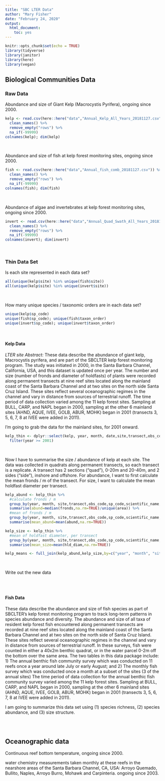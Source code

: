 ```yaml
---
title: "SBC LTER Data"
author: "Mary Fisher"
date: "February 24, 2020"
output: 
  html_document:
    toc: yes
---
```


```r
knitr::opts_chunk$set(echo = TRUE)
library(tidyverse)
library(janitor)
library(here)
library(vegan)
```

## Biological Communities Data

### Raw Data
Abundance and size of Giant Kelp (Macrocystis Pyrifera), ongoing since 2000. 
```r
kelp <- read.csv(here::here("data","Annual_Kelp_All_Years_20181127.csv")) %>%
  clean_names() %>%
  remove_empty("rows") %>%
  na_if(-99999)
colnames(kelp); dim(kelp)
```
<br>

Abundance and size of fish at kelp forest monitoring sites, ongoing since 2000. 
```r
fish <- read.csv(here::here("data","Annual_fish_comb_20181127.csv")) %>%
  clean_names() %>%
  remove_empty("rows") %>%
  na_if(-99999)
colnames(fish); dim(fish)
```
<br>


Abundance of algae and invertebrates at kelp forest monitoring sites, ongoing since 2000. 
```r
invert <- read.csv(here::here("data","Annual_Quad_Swath_All_Years_20181127.csv")) %>%
  clean_names() %>%
  remove_empty("rows") %>%
  na_if(-99999)
colnames(invert); dim(invert)
```
<br>

### Thin Data Set

Is each site represented in each data set?
```r
all(unique(kelp$site) %in% unique(fish$site))
all(unique(kelp$site) %in% unique(invert$site))
```
<br>

How many unique species / taxonomic orders are in each data set?
```r
unique(kelp$sp_code)
unique(fish$sp_code); unique(fish$taxon_order)
unique(invert$sp_code); unique(invert$taxon_order)
```
<br>

#### Kelp Data

*LTER site Abstract:* These data describe the abundance of giant kelp, Macrocystis pyrifera, and are part of the SBCLTER kelp forest monitoring program. The study was initiated in 2000, in the Santa Barbara Channel, California, USA, and this dataset is updated once per year. The number and size (number of fronds and diameter of holdfasts) of plants were recorded along permanent transects at nine reef sites located along the mainland coast of the Santa Barbara Channel and at two sites on the north side Santa Cruz Island. These sites reflect several oceanographic regimes in the channel and vary in distance from sources of terrestrial runoff. The time period of data collection varied among the 11 kelp forest sites. Sampling at BULL, CARP, and NAPL began in 2000, sampling at the other 6 mainland sites (AHND, AQUE, IVEE, GOLB, ABUR, MOHK) began in 2001 (transects 3, 5, 6, 7, 8 at IVEE were added in 2011). 

I'm going to grab the data for the mainland sites, for 2001 onward. 
```r
kelp_thin <- dplyr::select(kelp, year, month, date,site,transect,obs_code, quad,side,survey,sp_code,scientific_name,group,fronds,hld_diam,area) %>%
  filter(year >= 2001)
```
<br>

Now I have to summarise the size / abundance of kelp at each site. The data was collected in quadrats along permanent transects, so each transect is a replicate. A transect has 2 sections ("quad"), 0-20m and 20-40m, and 2 sides ("side"), inshore and offshore. For abundance, I want to first calculate the mean fronds / m of the transect. For size, I want to calculate the mean holdfast diameter per transect.
```r
kelp_abund <- kelp_thin %>%
  #calculate fronds / m
  group_by(year, month, site,transect,obs_code,sp_code,scientific_name,group,quad,side) %>%
  summarise(abund=median(fronds,na.rm=TRUE)/unique(area)) %>%
  #mean of fronds / m
  group_by(year, month, site,transect,obs_code,sp_code,scientific_name,group) %>%
  summarise(mean_abund=mean(abund,na.rm=TRUE))

kelp_size <- kelp_thin %>%
  #mean of holdfast diameter, per transect
  group_by(year, month, site,transect,obs_code,sp_code,scientific_name,group) %>%
  summarise(mean_size=mean(hld_diam,na.rm=TRUE))

kelp_means <- full_join(kelp_abund,kelp_size,by=c("year", "month", "site","transect","obs_code","sp_code","scientific_name","group"))
```
<br>

Write out the new data
```r

```
<br>


#### Fish Data
These data describe the abundance and size of fish species as part of SBCLTER's kelp forest monitoring program to track long-term patterns in species abundance and diversity. The abundance and size of all taxa of resident kelp forest fish encountered along permanent transects are recorded at nine reef sites located along the mainland coast of the Santa Barbara Channel and at two sites on the north side of Santa Cruz Island. These sites reflect several oceanographic regimes in the channel and vary in distance from sources of terrestrial runoff. In these surveys, fish were counted in either a 40x2m benthic quadrat, or in the water parcel 0-2m off the bottom over the same area. The two tables in this data package include: 1) The annual benthic fish community survey which was conducted on 11 reefs once a year around late July or early August; and 2) The monthly fish survey which was conducted once a month at a subset of the sites (3 of the annual sites) The time period of data collection for the annual benthic fish community survey varied among the 11 kelp forest sites. Sampling at BULL, CARP, and NAPL began in 2000, sampling at the other 6 mainland sites (AHND, AQUE, IVEE, GOLB, ABUR, MOHK) began in 2001 (transects 3, 5, 6, 7, 8 at IVEE were added in 2011). 

I am going to summarize this data set using (1) species richness, (2) species abundance, and (3) size structure. 
```r
```
<br>


## Oceanographic data

Continuous reef bottom temperature, ongoing since 2000.

water chemistry measurements taken monthly at these reefs in the nearshore areas of the Santa Barbara Channel, CA, USA: Arroyo Quemado, Bullito, Naples, Arroyo Burro, Mohawk and Carpinteria. ongoing since 2003.












